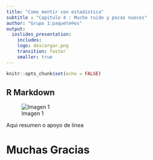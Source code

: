 ---
title: "Como mentir con estadística"
subtitle : "Capitulo 4 : Mucho ruido y pocas nueces"
author: "Grupo 1:paquete®os"
output: 
  ioslides_presentation:
    includes:
    logo: descargar.png
    transition: faster
    smaller: true
---

```{r setup, include=FALSE}
knitr::opts_chunk$set(echo = FALSE)
```

## R Markdown

![Imagen 1](imagen%201.png)

Aqui resumen o apoyo de linea


# Muchas Gracias
